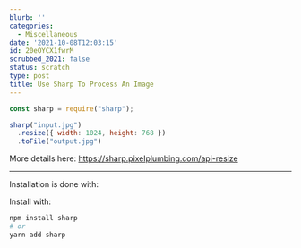 ```yaml
---
blurb: ''
categories:
  - Miscellaneous
date: '2021-10-08T12:03:15'
id: 20eOYCX1fwrM
scrubbed_2021: false
status: scratch
type: post
title: Use Sharp To Process An Image
---
```


```javascript
const sharp = require("sharp");

sharp("input.jpg")
  .resize({ width: 1024, height: 768 })
  .toFile("output.jpg")
```

More details here: https://sharp.pixelplumbing.com/api-resize


---

Installation is done with:

Install with:

```bash
npm install sharp
# or
yarn add sharp
```
